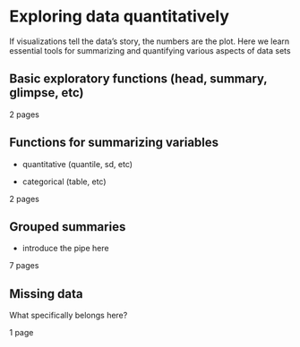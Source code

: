 # Exploring data quantitatively

If visualizations tell the data's story, the numbers are the plot. Here we learn essential tools for summarizing and quantifying various aspects of data sets

## Basic exploratory functions (head, summary, glimpse, etc)

2 pages

## Functions for summarizing variables

-   quantitative (quantile, sd, etc)

-   categorical (table, etc)

2 pages

## Grouped summaries

-   introduce the pipe here

7 pages

## Missing data

What specifically belongs here?

1 page
